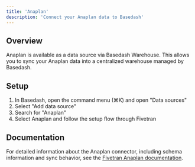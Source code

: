 ```yaml
---
title: 'Anaplan'
description: 'Connect your Anaplan data to Basedash'
---
```


## Overview

Anaplan is available as a data source via Basedash Warehouse. This allows you to sync your Anaplan data into a centralized warehouse managed by Basedash.

## Setup

1. In Basedash, open the command menu (⌘K) and open "Data sources"
2. Select "Add data source"
3. Search for "Anaplan"
4. Select Anaplan and follow the setup flow through Fivetran

## Documentation

For detailed information about the Anaplan connector, including schema information and sync behavior, see the [Fivetran Anaplan documentation](https://fivetran.com/docs/connectors/applications/anaplan).
